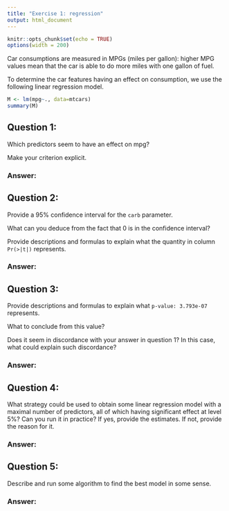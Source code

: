 ```yaml
---
title: "Exercise 1: regression"
output: html_document
---
```

```r
knitr::opts_chunk$set(echo = TRUE)
options(width = 200)
```
Car consumptions are measured in MPGs (miles per gallon): higher MPG values mean that the car is able to do more miles with one gallon of fuel.

To determine the car features having an effect on consumption, we use the following linear regression model.
```r
M <- lm(mpg~., data=mtcars)
summary(M)
```

## Question 1: ##

Which predictors seem to have an effect on mpg? 

Make your criterion explicit.

### Answer: ###

## Question 2: ##

Provide a 95% confidence interval for the ```carb``` parameter. 

What can you deduce from the fact that 0 is in the confidence interval?

Provide descriptions and formulas to explain what the quantity in column 
```Pr(>|t|)``` represents.

### Answer: ### 

## Question 3: ##

Provide descriptions and formulas to explain what ```p-value: 3.793e-07``` represents. 

What to conclude from this value?

Does it seem in discordance with your answer in question 1? In this case, what could explain such discordance?

### Answer: ### 


## Question 4: ##

What strategy could be used to obtain some linear regression model with a maximal number of predictors, all of which having significant effect at level 5%? Can you run it in practice? If yes, provide the estimates. If not, provide the reason for it.

### Answer: ### 


## Question 5: ##

Describe and run some algorithm to find the best model in some sense.


### Answer: ### 
